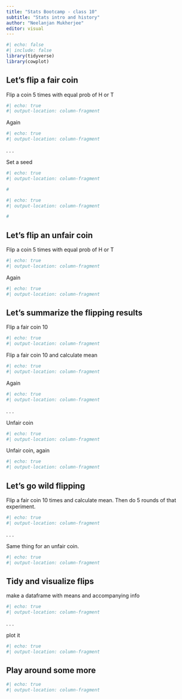 ```yaml
---
title: "Stats Bootcamp - class 10"
subtitle: "Stats intro and history"
author: "Neelanjan Mukherjee"
editor: visual
---
```


```r
#| echo: false
#| include: false
library(tidyverse)
library(cowplot)
```

## Let's flip a fair coin {.smaller}

Flip a coin 5 times with equal prob of H or T

```r
#| echo: true
#| output-location: column-fragment
```

Again

```r
#| echo: true
#| output-location: column-fragment
```

. . .

Set a seed

```r
#| echo: true
#| output-location: column-fragment

#
```

```r
#| echo: true
#| output-location: column-fragment

#
```

## Let's flip an unfair coin {.smaller}

Flip a coin 5 times with equal prob of H or T

```r
#| echo: true
#| output-location: column-fragment
```

Again

```r
#| echo: true
#| output-location: column-fragment
```

## Let's summarize the flipping results {.smaller}

Flip a fair coin 10

```r
#| echo: true
#| output-location: column-fragment
```

Flip a fair coin 10 and calculate mean

```r
#| echo: true
#| output-location: column-fragment
```

Again

```r
#| echo: true
#| output-location: column-fragment
```

. . .

Unfair coin

```r
#| echo: true
#| output-location: column-fragment
```

Unfair coin, again

```r
#| echo: true
#| output-location: column-fragment
```

## Let's go wild flipping {.smaller}

Flip a fair coin 10 times and calculate mean. Then do 5 rounds of that experiment.

```r
#| echo: true
#| output-location: column-fragment
```

. . .

Same thing for an unfair coin.

```r
#| echo: true
#| output-location: column-fragment
```

## Tidy and visualize flips {.smaller}

make a dataframe with means and accompanying info

```r
#| echo: true
#| output-location: column-fragment
```

. . .

plot it

```r
#| echo: true
#| output-location: column-fragment
```

## Play around some more {.smaller}

```r
#| echo: true
#| output-location: column-fragment
```

